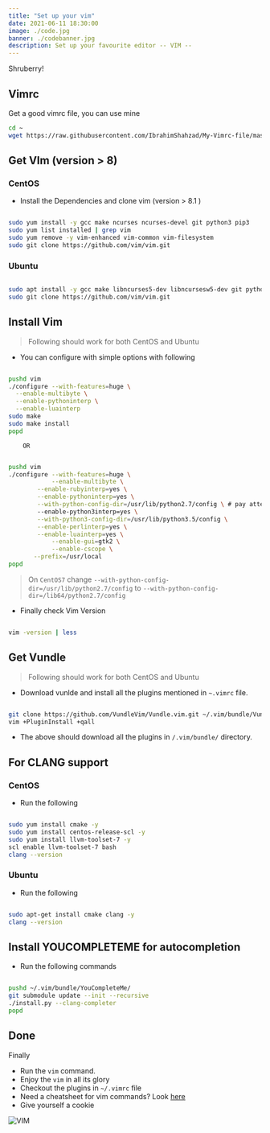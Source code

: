 ```yaml
---
title: "Set up your vim"
date: 2021-06-11 18:30:00
image: ./code.jpg
banner: ./codebanner.jpg
description: Set up your favourite editor -- VIM --
---
```


Shruberry!

## Vimrc

Get a good vimrc file, you can use mine

```bash
cd ~
wget https://raw.githubusercontent.com/IbrahimShahzad/My-Vimrc-file/master/.vimrc ~/.vimrc
```

## Get VIm (version > 8)

### CentOS

- Install the Dependencies and clone vim (version > 8.1 )

```bash

sudo yum install -y gcc make ncurses ncurses-devel git python3 pip3
sudo yum list installed | grep vim
sudo yum remove -y vim-enhanced vim-common vim-filesystem
sudo git clone https://github.com/vim/vim.git

```

### Ubuntu

```bash

sudo apt install -y gcc make libncurses5-dev libncursesw5-dev git python3 pip3 
sudo git clone https://github.com/vim/vim.git

```

## Install Vim

> Following should work for both CentOS and Ubuntu


- You can configure with simple options with following

```bash

pushd vim
./configure --with-features=huge \
  --enable-multibyte \
  --enable-pythoninterp \
  --enable-luainterp
sudo make
sudo make install
popd

```
        OR
```bash

pushd vim
./configure --with-features=huge \
            --enable-multibyte \
	    --enable-rubyinterp=yes \
	    --enable-pythoninterp=yes \
	    --with-python-config-dir=/usr/lib/python2.7/config \ # pay attention here check directory correct
	    --enable-python3interp=yes \
	    --with-python3-config-dir=/usr/lib/python3.5/config \
	    --enable-perlinterp=yes \
	    --enable-luainterp=yes \
            --enable-gui=gtk2 \
            --enable-cscope \
	   --prefix=/usr/local
popd

```

> On `CentOS7` change `--with-python-config-dir=/usr/lib/python2.7/config` to `--with-python-config-dir=/lib64/python2.7/config`


- Finally check Vim Version

```bash

vim -version | less

```

## Get Vundle

> Following should work for both CentOS and Ubuntu

- Download vunlde and install all the plugins mentioned in `~.vimrc` file.

```bash

git clone https://github.com/VundleVim/Vundle.vim.git ~/.vim/bundle/Vundle.vim
vim +PluginInstall +qall


```

- The above should download all the plugins in `/.vim/bundle/` directory.

## For CLANG support

### CentOS

- Run the following

```bash

sudo yum install cmake -y
sudo yum install centos-release-scl -y
sudo yum install llvm-toolset-7 -y
scl enable llvm-toolset-7 bash
clang --version

```

### Ubuntu

- Run the following

```bash

sudo apt-get install cmake clang -y
clang --version

```

## Install YOUCOMPLETEME for autocompletion

- Run the following commands

```bash

pushd ~/.vim/bundle/YouCompleteMe/
git submodule update --init --recursive
./install.py --clang-completer
popd

```
## Done

Finally
- Run the `vim` command.
- Enjoy the `vim` in all its glory
- Checkout the plugins in `~/.vimrc` file
- Need a cheatsheet for vim commands? Look [here](https://www.cs.cmu.edu/~15131/f17/topics/vim/vim-cheatsheet.pdf)
- Give yourself a cookie
 
![VIM](./vim.png)